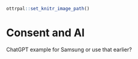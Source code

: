 

```r
ottrpal::set_knitr_image_path()
```

# Consent and AI

ChatGPT example for Samsung or use that earlier?
